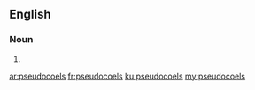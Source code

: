 ==English==

===Noun===
{{head|en}}

# {{plural of|pseudocoel}}

[[ar:pseudocoels]]
[[fr:pseudocoels]]
[[ku:pseudocoels]]
[[my:pseudocoels]]
